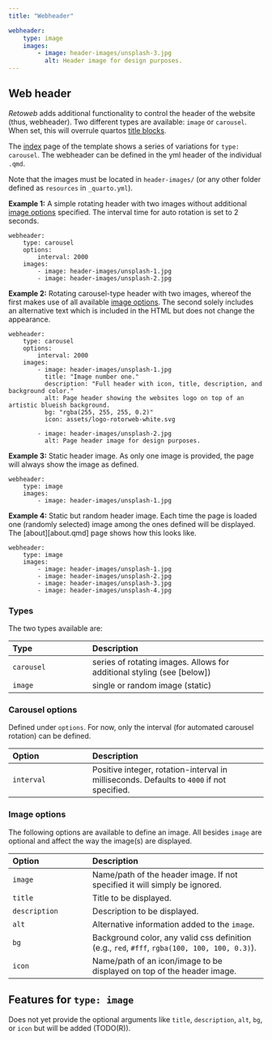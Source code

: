 ```yaml
---
title: "Webheader"

webheader:
    type: image
    images:
        - image: header-images/unsplash-3.jpg
          alt: Header image for design purposes.
---
```



## Web header

_Retoweb_ adds additional functionality to control the header of the website
(thus, webheader). Two different types are available: `image` or `carousel`.
When set, this will overrule quartos [title blocks](https://quarto.org/docs/authoring/title-blocks.html).

The [index](index.qmd) page of the template shows a series of variations for
`type: carousel`. The webheader can be defined in the yml header of the
individual `.qmd`.

::: {.callout-info}
Note that the images must be located in `header-images/` (or any
other folder defined as `resources` in `_quarto.yml`).
:::

**Example 1:** A simple rotating header with two images without
additional [image options](#image-options) specified. The interval
time for auto rotation is set to 2 seconds.

```
webheader:
    type: carousel
    options:
        interval: 2000
    images:
        - image: header-images/unsplash-1.jpg
        - image: header-images/unsplash-2.jpg
```

**Example 2:** Rotating carousel-type header with two images, whereof the first
makes use of all available [image options](#image-options). The second solely
includes an alternative text which is included in the HTML but does not change
the appearance.

```
webheader:
    type: carousel
    options:
        interval: 2000
    images:
        - image: header-images/unsplash-1.jpg
          title: "Image number one."
          description: "Full header with icon, title, description, and background color."
          alt: Page header showing the websites logo on top of an artistic blueish background.
          bg: "rgba(255, 255, 255, 0.2)"
          icon: assets/logo-rotorweb-white.svg

        - image: header-images/unsplash-2.jpg
          alt: Page header image for design purposes.
```

**Example 3:** Static header image. As only one image is provided,
the page will always show the image as defined.

```
webheader:
    type: image
    images:
        - image: header-images/unsplash-1.jpg
```

**Example 4:** Static but random header image. Each time the page is loaded
one (randomly selected) image among the ones defined will be displayed.
The [about][about.qmd] page shows how this looks like.

```
webheader:
    type: image
    images:
        - image: header-images/unsplash-1.jpg
        - image: header-images/unsplash-2.jpg
        - image: header-images/unsplash-3.jpg
        - image: header-images/unsplash-4.jpg
```



### Types

The two types available are:

| Type           |  Description                      |
|:---------------|:----------------------------------|
| `carousel`     | series of rotating images. Allows for additional styling (see [below]) |
| `image`        | single or random image (static)   |


### Carousel options

Defined under `options`. For now, only the interval (for automated
carousel rotation) can be defined.

| Option         |  Description                      |
|:---------------|:----------------------------------|
| `interval`     | Positive integer, rotation-interval in milliseconds. Defaults to `4000` if not specified. |


### Image options

The following options are available to define an image.
All besides `image` are optional and affect the way
the image(s) are displayed.

| Option         |  Description                      |
|:---------------|:----------------------------------|
| `image`        | Name/path of the header image. If not specified it will simply be ignored.  |
| `title`        | Title to be displayed.            |
| `description`  | Description to be displayed.      |
| `alt`          | Alternative information added to the `image`. |
| `bg`           | Background color, any valid css definition (e.g., `red`, `#fff`, `rgba(100, 100, 100, 0.3)`). |
| `icon`         | Name/path of an icon/image to be displayed on top of the header image. |


::: {.callout-caution}
# Features for `type: image`

Does not yet provide the optional arguments like `title`, `description`,
`alt`, `bg`, or `icon` but will be added (TODO(R)).
:::

